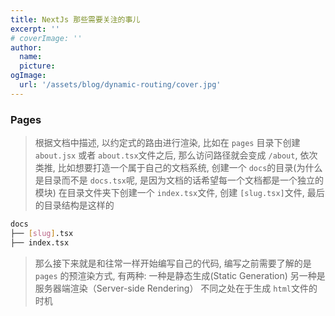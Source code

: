 ```yaml
---
title: NextJs 那些需要关注的事儿
excerpt: ''
# coverImage: ''
author:
  name:
  picture:
ogImage:
  url: '/assets/blog/dynamic-routing/cover.jpg'
---
```


### Pages

> 根据文档中描述, 以约定式的路由进行渲染, 比如在 `pages` 目录下创建 `about.jsx` 或者 `about.tsx`文件之后, 那么访问路径就会变成 `/about`,
> 依次类推, 比如想要打造一个属于自己的文档系统, 创建一个 `docs`的目录(为什么是目录而不是 `docs.tsx`呢, 是因为文档的话希望每一个文档都是一个独立的模块)
> 在目录文件夹下创建一个 `index.tsx`文件, 创建 `[slug.tsx]`文件, 最后的目录结构是这样的

```bash
docs
├── [slug].tsx
├── index.tsx

```

> 那么接下来就是和往常一样开始编写自己的代码, 编写之前需要了解的是 `pages` 的预渲染方式, 有两种: 一种是静态生成(Static Generation) 另一种是 服务器端渲染（Server-side Rendering）
> 不同之处在于生成 `html`文件的时机
